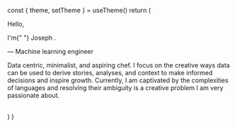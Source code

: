 
  const { theme, setTheme } = useTheme()
    return (
      <div className="mx-auto flex h-screen w-[95vw] max-w-screen-xl items-center  py-8 sm:justify-start">
        <div className="flex flex-col px-[2vw] md:w-3/4">
          <div className="flex w-3/4 select-none flex-col gap-4 font-light">
            <p className="text-3xl sm:text-6xl smmd:text-7xl md:text-8xl lg:text-9xl font-bold">
              Hello<span className="text-primary">,</span>
            </p>
            <p className="text-4xl sm:text-5xl smmd:text-6xl md:text-7xl lg:text-8xl">
              I<span className="text-primary">'</span>m{" "}
              <span className="underline decoration-primary decoration-2 lg:decoration-[6px]">
                Joseph
              </span>
              <span className="text-primary">.</span>
            </p>
            <p className="text-zinc-600 dark:text-zinc-300 smmd:text-lg md:text-xl lg:text-2xl">
              <span className="text-primary">&#x2014;</span> Machine learning engineer
            </p>
            <p className="text-xs smmd:text-base">
              Data centric, minimalist, and aspiring chef. I focus on the
              creative ways data can be used to derive stories, analyses, and
              context to make informed decisions and inspire growth. Currently,
              I am captivated by the complexities of languages and resolving
              their ambiguity is a creative problem I am very passionate about.
            </p>
          </div>
          <div className='flex flex-row mt-4'>
            <KaggleIcon />
            <TwitterIcon />      
            <LinkedInIcon />
            <IEEEIcon />
          </div>
        </div>
      </div>
    )
}

<Index />
